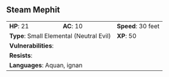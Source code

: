 ## Steam Mephit {#monster-steam-mephit}

```{=html}
<table class="table table-striped">
    <tbody>
        <tr>                    
            <td><b>HP</b>: 21</td>
            <td><b>AC</b>: 10</td>
            <td><b>Speed</b>: 30 feet</td>
        </tr>
        <tr>
            <td colspan="2"><b>Type</b>: Small Elemental (Neutral Evil)</td>
            <td><b>XP</b>: 50</td>
        </tr>
        <tr>
            <td colspan="3"><b>Vulnerabilities</b>: </td>
        </tr>
        <tr>
            <td colspan="3"><b>Resists</b>: </td>
        </tr>
        <tr>
            <td colspan="3"><b>Languages</b>: Aquan, ignan</td>
        </tr>
    </tbody>
</table>
```